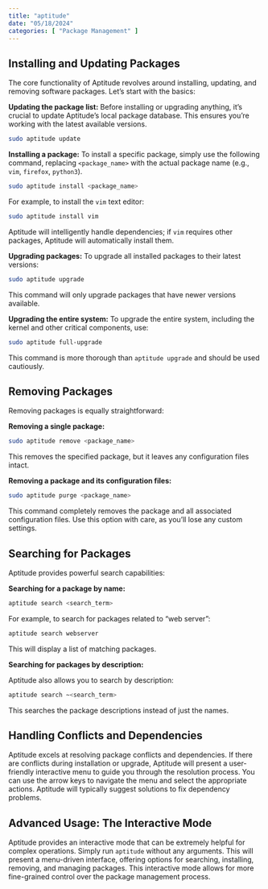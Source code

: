 ```yaml
---
title: "aptitude"
date: "05/18/2024"
categories: [ "Package Management" ]
---
```

##  Installing and Updating Packages

The core functionality of Aptitude revolves around installing, updating, and removing software packages.  Let's start with the basics:

**Updating the package list:** Before installing or upgrading anything, it's crucial to update Aptitude's local package database.  This ensures you're working with the latest available versions.

```bash
sudo aptitude update
```

**Installing a package:** To install a specific package, simply use the following command, replacing `<package_name>` with the actual package name (e.g., `vim`, `firefox`, `python3`).

```bash
sudo aptitude install <package_name>
```

For example, to install the `vim` text editor:

```bash
sudo aptitude install vim
```

Aptitude will intelligently handle dependencies; if `vim` requires other packages, Aptitude will automatically install them.


**Upgrading packages:** To upgrade all installed packages to their latest versions:

```bash
sudo aptitude upgrade
```

This command will only upgrade packages that have newer versions available.

**Upgrading the entire system:**  To upgrade the entire system, including the kernel and other critical components, use:

```bash
sudo aptitude full-upgrade
```

This command is more thorough than `aptitude upgrade` and should be used cautiously.


## Removing Packages

Removing packages is equally straightforward:

**Removing a single package:**

```bash
sudo aptitude remove <package_name>
```

This removes the specified package, but it leaves any configuration files intact.

**Removing a package and its configuration files:**

```bash
sudo aptitude purge <package_name>
```

This command completely removes the package and all associated configuration files.  Use this option with care, as you'll lose any custom settings.


## Searching for Packages

Aptitude provides powerful search capabilities:

**Searching for a package by name:**

```bash
aptitude search <search_term>
```

For example, to search for packages related to "web server":

```bash
aptitude search webserver
```

This will display a list of matching packages.


**Searching for packages by description:**

Aptitude also allows you to search by description:

```bash
aptitude search ~<search_term>
```

This searches the package descriptions instead of just the names.


## Handling Conflicts and Dependencies

Aptitude excels at resolving package conflicts and dependencies. If there are conflicts during installation or upgrade, Aptitude will present a user-friendly interactive menu to guide you through the resolution process.  You can use the arrow keys to navigate the menu and select the appropriate actions.  Aptitude will typically suggest solutions to fix dependency problems.



## Advanced Usage:  The Interactive Mode

Aptitude provides an interactive mode that can be extremely helpful for complex operations.  Simply run `aptitude` without any arguments. This will present a menu-driven interface, offering options for searching, installing, removing, and managing packages.  This interactive mode allows for more fine-grained control over the package management process.

